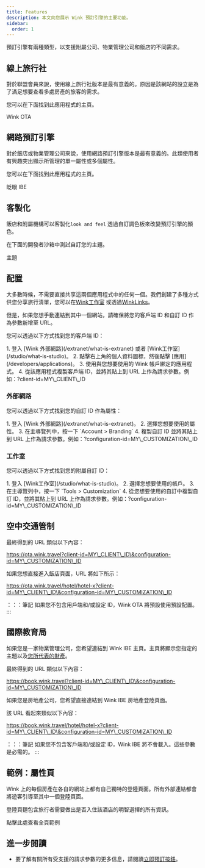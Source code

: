 ```yaml
---
title: Features
description: 本文向您展示 Wink 預訂引擎的主要功能。
sidebar:
  order: 1
---
```


預訂引擎有兩種類型，以支援附屬公司、物業管理公司和飯店的不同需求。

## 線上旅行社

對於聯盟會員來說，使用線上旅行社版本是最有意義的。原因是該網站的設立是為了滿足想要查看多處房產的旅客的需求。

您可以在下面找到此應用程式的主頁。

<LinkButton href="https://ota.wink.travel/home" variant="secondary" icon="external" target="_blank">
  Wink OTA
</LinkButton>


## 網路預訂引擎

對於飯店或物業管理公司來說，使用網路預訂引擎版本是最有意義的。此類使用者有興趣突出顯示所管理的單一屬性或多個屬性。

您可以在下面找到此應用程式的主頁。

<LinkButton href="https://book.wink.travel/home?client-id=client-1∓configuration-id=d906a163-5cee-4198-a170-2bedf2407f5f" variant="secondary" icon="external" target="_blank">
  眨眼 IBE
</LinkButton>


## 客製化

飯店和附屬機構可以客製化`look and feel` 透過自訂調色板來改變預訂引擎的顏色。

在下面的開發者沙箱中測試自訂您的主題。

<LinkButton href="https://docs.wink.travel/web-component" variant="secondary" icon="external" target="_blank">
  主題
</LinkButton>


## 配置

大多數時候，不需要直接共享這兩個應用程式中的任何一個。我們創建了多種方式供您分享旅行清單，您可以在[Wink工作室](/studio/what-is-studio) 或透過[WinkLinks](/link-manager/wink-links)。

但是，如果您想手動連結到其中一個網站，請確保將您的客戶端 ID 和自訂 ID 作為參數新增至 URL。

您可以透過以下方式找到您的客戶端 ID：

<Steps>
  1. 登入 [Wink 外部網路](/extranet/what-is-extranet) 或者 [Wink工作室](/studio/what-is-studio)。
  2. 點擊右上角的個人資料圖標，然後點擊 [應用](/developers/applications)。
  3. 使用與您想要使用的 Wink 帳戶綁定的應用程式。
  4. 從該應用程式複製客戶端 ID，並將其貼上到 URL 上作為請求參數。例如：?client-id=MY\_CLIENT\_ID
</Steps>


### 外部網路

您可以透過以下方式找到您的自訂 ID 作為屬性：

<Steps>
  1. 登入 [Wink 外部網路](/extranet/what-is-extranet)。
  2. 選擇您想要使用的屬性。
  3. 在主導覽列中，按一下 `Account > Branding`
  4. 複製自訂 ID 並將其貼上到 URL 上作為請求參數。例如：?configuration-id=MY\_CUSTOMIZATION\_ID
</Steps>


### 工作室

您可以透過以下方式找到您的附屬自訂 ID：

<Steps>
  1. 登入 [Wink工作室](/studio/what-is-studio)。
  2. 選擇您想要使用的帳戶。
  3. 在主導覽列中，按一下 `Tools > Customization`
  4. 從您想要使用的自訂中複製自訂 ID，並將其貼上到 URL 上作為請求參數。例如：?configuration-id=MY\_CUSTOMIZATION\_ID
</Steps>


## 空中交通管制

最終得到的 URL 類似以下內容：

https://ota.wink.travel?client-id=MY\_CLIENT\_ID\&configuration-id=MY\_CUSTOMIZATION\_ID

如果您想直接進入飯店頁面，URL 將如下所示：

https://ota.wink.travel/hotel/hotel-x?client-id=MY\_CLIENT\_ID\&configuration-id=MY\_CUSTOMIZATION\_ID

：：：筆記
如果您不包含用戶端和/或設定 ID，Wink OTA 將預設使用預設配置。
:::

## 國際教育局

如果您是一家物業管理公司，您希望連結到 Wink IBE 主頁。主頁將顯示您指定的主題以及[您所代表的財產](/studio/agency-representation)。

最終得到的 URL 類似以下內容：

https://book.wink.travel?client-id=MY\_CLIENT\_ID\&configuration-id=MY\_CUSTOMIZATION\_ID

如果您是房地產公司，您希望直接連結到 Wink IBE 房地產登陸頁面。

該 URL 看起來類似以下內容：

https://book.wink.travel/hotel/hotel-x?client-id=MY\_CLIENT\_ID\&configuration-id=MY\_CUSTOMIZATION\_ID

：：：筆記
如果您不包含客戶端和/或設定 ID，Wink IBE 將不會載入。這些參數是必需的。
:::

## 範例：屬性頁

Wink 上的每個房產在各自的網站上都有自己獨特的登陸頁面。所有外部連結都會將遊客引導至其中一個登陸頁面。

登陸頁麵包含旅行者需要做出是否入住該酒店的明智選擇的所有資訊。

<LinkButton href="https://res.cloudinary.com/traveliko/image/upload/v1725851770/academy/hotel-sensai.jpg" variant="secondary" icon="external" target="_blank">
  點擊此處查看全頁範例
</LinkButton>


## 進一步閱讀

* 要了解有關所有受支援的請求參數的更多信息，請閱讀[立即預訂按鈕](/guides/the-book-now-button)。

